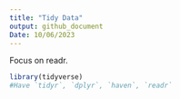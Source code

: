 ```yaml
---
title: "Tidy Data"
output: github_document
Date: 10/06/2023
---
```

Focus on readr.
```r
library(tidyverse)
#Have `tidyr`, `dplyr`, `haven`, `readr`
```



